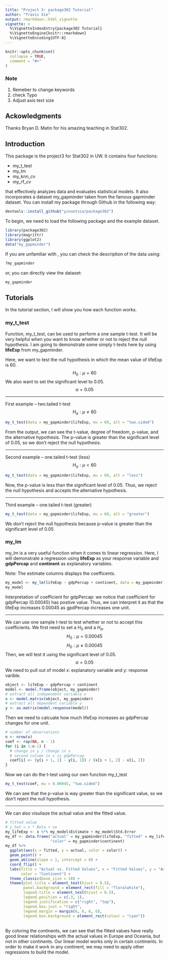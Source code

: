 ```yaml
---
title: "Project 3: package302 Tutorial"
author: "Travis Xie"
output: rmarkdown::html_vignette
vignette: >
  %\VignetteIndexEntry{package302 Tutorial}
  %\VignetteEngine{knitr::rmarkdown}
  %\VignetteEncoding{UTF-8}
---
```


\addtolength{\headheight}{-.025\textheight} 
\thispagestyle{fancyplain} 

```r
knitr::opts_chunk$set(
  collapse = TRUE,
  comment = "#>"
)
```
### Note
1. Remeber to change keywords
2. check Typo
3. Adjust axis text size

## Ackowledgments 
Thanks Bryan D. Matin for his amazing teaching in Stat302.

## Introduction
This package is the project3 for Stat302 in UW. It contains four functions: 
<p>
* my_t_test
* my_lm
* my_knn_cv
* my_rf_cv
</p>
that effectively analyzes data and evaluates statistical models. It also incorporates a dataset my_gapminder taken from the famous gapminder dataset.
You can install my package through Github in the following way:
```r
devtools::install_github("yinuotxie/package302")
```

To begin, we need to load the following package and the example dataset.
```r
library(package302)
library(magrittr)
library(ggplot2)
data("my_gapminder")
```

If you are unfamiliar with \testtt{my_gapminder}, you can check the description of the data using:
```r
?my_gapminder
```
or, you can directly view the dataset:
```r
my_gapminder
```

## Tutorials
In the tutorial section, I will show you how each function works.

### my_t_test
Function, my_t_test, can be used to perform a one sample t-test. It will be very helpful when you want to know whether or not to reject the null hypothesis. I am going to demonstrate some simply t-tests here by using **lifeExp** from my_gapminder.

Here, we want to test the null hypothesis in which the mean value of lifeExp is 60. 
$$H_0: \mu = 60$$
We also want to set the significant level to 0.05.
$$\alpha = 0.05$$

***

First example -- two.tailed t-test
$$H_a: \mu \neq 60$$
```r
my_t_test(data = my_gapminder$lifeExp, mu = 60, alt = "two.sided")
```
From the output, we can see the t-value, degree of freedom, p-value, and the alternative hypothesis. The p-value is greater than the significant level of 0.05, so we don't reject the null hypothesis.

***

Second example -- one.tailed t-test (less)
$$H_a: \mu < 60$$
```r
my_t_test(data = my_gapminder$lifeExp, mu = 60, alt = "less")
```
Now, the p-value is less than the significant level of 0.05. Thus, we reject the null hypothesis and accepts the alternative hypothesis. 

***

Third example -- one.tailed t-test (greater)
```r
my_t_test(data = my_gapminder$lifeExp, mu = 60, alt = "greater")
```
We don't reject the null hypothesis because p-value is greater than the significant level of 0.05

### my_lm
my_lm is a very useful function when it comes to linear regression. Here, I will demonstrate a regression using **lifeExp** as your response variable and **gdpPercap** and **continent** as explanatory variables.

Note: The estimate columns displays the coefficents.
```r
my_model <- my_lm(lifeExp ~ gdpPercap + continent, data = my_gapminder)
my_model
```
Interpretation of coefficient for gdpPercap: we notice that coefficient for gdpPercap (0.00045) has postive value. Thus, we can interpret it as that the lifeExp increases 0.00045 as gpdPercap increases one unit.

***

We can use one sample t-test to test whether or not to accept this coefficients.
We first need to set a $H_0$ and a $H_a$.
$$H_0: \mu = 0.00045$$
$$H_0: \mu \neq 0.00045$$
Then, we will test it using the significant level of 0.05.
$$ \alpha = 0.05$$
We need to pull out of model x: explanatory variable and y: response varible.
```r
object <- lifeExp ~ gdpPercap + continent
model <- model.frame(object, my_gapminder)
# extract all independent variable x
x <- model.matrix(object, my_gapminder)
# extract all dependent variable y
y <- as.matrix(model.response(model))
```
Then we need to calcuate how much lifeExp increases as gdpPercap changes for one unit.
```r
# number of observations
n <- nrow(x)
coef <- rep(NA, n - 1)
for (i in 1:n-1) {
  # change in y / change in x
  # second column in x is gdpPercap
  coef[i] <- (y[i + 1, 1] - y[i, 1]) / (x[i + 1, 2] - x[i, 2])
}
```
Now we can do the t-test using our own function my_t_test
```r
my_t_test(coef, mu = 0.00045, "two.sided")
```
We can see that the p-value is way greater than the significant value, so we don't reject the null hypothesis. 

***

We can also visuliaze the actual value and the fitted value. 
```r
# fitted value
# y_hat = x * Beta + se
my_lifeExp <- x %*% my_model$Estimate + my_model$Std.Error
my_df <- data.frame("actual" = my_gapminder$lifeExp, "fitted" = my_lifeExp,
                    "color" = my_gapminder$continent) 
my_df %>%
  ggplot(aes(x = fitted, y = actual, color = color)) +
  geom_point() +
  geom_abline(slope = 1, intercept = 0) +
  coord_flip() +    
  labs(title = "Actual vs. Fitted Values", x = "Fitted Values", y = "Actual Values",
       color = "Continent") +
  theme_classic(base_size = 18) +
  theme(plot.title = element_text(hjust = 0.5),
        panel.background = element_rect(fill = "floralwhite"),
        legend.title = element_text(hjust = 0.5),
        legend.position = c(.3, 1),
        legend.justification = c("right", "top"),
        legend.box.just = "right",
        legend.margin = margin(6, 6, 6, 6),
        legend.box.background = element_rect(colour = "cyan"))
```
<br>
By coloring the continents, we can see that the fitted values have really good linear relationships with the actual values in Europe and Oceania, but not in other continents. Our linear model works only in certain continents. In order to make it work in any continent, we may need to apply other regressions to build the model. 
